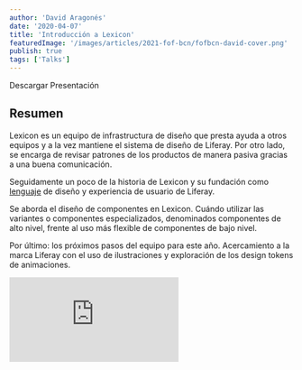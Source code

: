 ```yaml
---
author: 'David Aragonés'
date: '2020-04-07'
title: 'Introducción a Lexicon'
featuredImage: '/images/articles/2021-fof-bcn/fofbcn-david-cover.png'
publish: true
tags: ['Talks']
---
```



<Link to="https://www.figma.com/community/file/963468658992532250/FoFBCN-2021-David">
	Descargar Presentación
</Link>

## Resumen

Lexicon es un equipo de infrastructura de diseño que presta ayuda a otros equipos y a la vez mantiene el sistema de diseño de Liferay. Por otro lado, se encarga de revisar patrones de los productos de manera pasiva gracias a una buena comunicación. 

Seguidamente un poco de la historia de Lexicon y su fundación como [lenguaje](https://liferay.design/lexicon/) de diseño y experiencia de usuario de Liferay. 

Se aborda el diseño de componentes en Lexicon. Cuándo utilizar las variantes o componentes especializados, denominados componentes de alto nivel, frente al uso más flexible de componentes de bajo nivel.

Por último: los próximos pasos del equipo para este año. Acercamiento a la marca Liferay con el uso de ilustraciones y exploración de los design tokens de animaciones.

<Embed variant='embed.video' src="https://www.youtube.com/embed/_oBl2nGMGOE?start=264" />